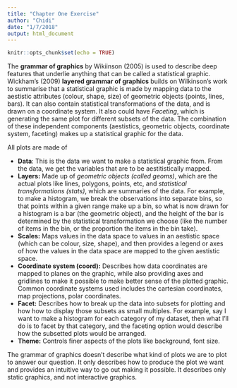 ```yaml
---
title: "Chapter One Exercise"
author: "Chidi"
date: "1/7/2018"
output: html_document
---
```


```r
knitr::opts_chunk$set(echo = TRUE)
```

The **grammar of graphics** by Wikiinson (2005) is used to describe deep features that underlie anything that can be called a statistical graphic. Wickham's (2009) **layered grammar of graphics** builds on Wilkinson's work to summarise that a statistical graphic is made by mapping data to the aestistic attributes (colour, shape, size) of geometric objects (points, lines, bars). It can also contain statistical transformations of the data, and is drawn on a coordinate system. It also could have *Faceting*, which is generating the same plot for different subsets of the data. The combination of these independent components (aestistics, geometric objects, coordinate system, faceting) makes up a statistical graphic for the data.  

All plots are made of   

* **Data**: This is the data we want to make a statistical graphic from. From the data, we get the variables that are to be aestitistically mapped.   
* **Layers:**  Made up of *geometric objects (called geoms)*, which are the actual plots like lines, polygons, points, etc, and *statistical transformations (stats)*, which are summaries of the data. For example, to make a histogram, we break the observations into separate bins, so that points within a given range make up a bin, so what is now drawn for a histogram is a bar (the geometric object), and the height of the bar is determined by the statistical transformation we choose (like the number of items in the bin, or the proportion the items in the bin take).  
* **Scales:** Maps values in the data space to values in an aestistic space (which can be colour, size, shape), and then provides a legend or axes of how the values in the data space are mapped to the given aestistic space.  
* **Coordinate system (coord):** Describes how data coordinates are mapped to planes on the graphic, while also providing axes and gridlines to make it possible to make better sense of the plotted graphic. Common coordinate systems used includes the cartesian coordinates, map projections, polar coordinates.  
* **Facet:** Describes how to break up the data into subsets for plotting and how how to display those subsets as small multiples. For example, say I want to make a histogram for each category of my dataset, then what I'll do is to facet by that category, and the faceting option would describe how the subsetted plots would be arranged.  
* **Theme:** Controls finer aspects of the plots like background, font size.   

The grammar of graphics doesn't describe what kind of plots we are to plot to answer our question. It only describes how to produce the plot we want and provides an intuitive way to go out making it possible.  It describes only static graphics, and not interactive graphics.  

